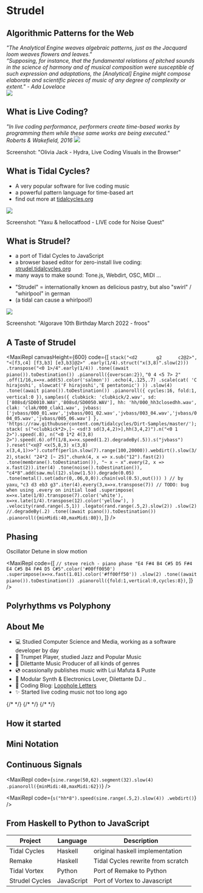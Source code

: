 
<Slides>
<Slide>

<h1 className="mb-0">Strudel</h1>

<h2 className="mt-0">Algorithmic Patterns for the Web</h2>

<div className="flex space-x-2 items-center">
  <em>
    "The Analytical Engine weaves algebraic patterns, just as the Jacquard loom weaves flowers and leaves."
    <br />
    “Supposing, for instance, that the fundamental relations of pitched sounds in the science of harmony and of musical
    composition were susceptible of such expression and adaptations, the [Analytical] Engine might compose elaborate and
    scientific pieces of music of any degree of complexity or extent." - Ada Lovelace
  </em>
</div>
<img src="./ada.jpg" className="h-[400px] rounded-md" />

</Slide><Slide>

## What is Live Coding?

<i className="text-3xl">
  "In live coding performance, performers create time-based works by programming them while these same works are being
  executed." <br />
  Roberts & Wakefield, 2016
</i>
<img src="./hydra-screenshot.png" className="h-[600px] rounded-md" />
<p>Screenshot: "Olivia Jack - Hydra, Live Coding Visuals in the Browser"</p>

</Slide><Slide>

## What is Tidal Cycles?

<div className="text-left">

- A very popular software for live coding music
- a powerful pattern language for time-based art
- find out more at <a href="https://tidalcycles.org" target="_blank" className="text-indigo-400">tidalcycles.org</a>

</div>

<img src="./tidal-screenshot2.png" className="h-[500px] rounded-md" />
<p>Screenshot: "Yaxu & hellocatfood - LIVE code for Noise Quest"</p>

</Slide><Slide>

## What is Strudel?

<div className="text-left">

- a port of Tidal Cycles to JavaScript
- a browser based editor for zero-install live coding: <a href="https://strudel.tidalcycles.org/" target="_blank" className="text-indigo-400">strudel.tidalcycles.org</a>
- many ways to make sound: Tone.js, Webdirt, OSC, MIDI ...

<div className="hidden">

- "Strudel" = internationally known as delicious pastry, but also "swirl" / "whirlpool" in german
- (a tidal can cause a whirlpool!)

</div>

</div>

<img src="./strudel-screenshot.png" className="h-[500px] rounded-md mb-0" />
<p>Screenshot: "Algorave 10th Birthday March 2022 - froos"</p>

</Slide><Slide>

## A Taste of Strudel

<MaxiRepl
  canvasHeight={600}
  code={[
    `stack("<d2       g2      c2@2>",
      "<[f3,c4] [f3,b3] [e3,b3]@2>"
      .early(1/4).struct("x(3,8)".slow(2)))
  .transpose("<0 1>/4".early(1/4))
  .tone((await piano()).toDestination())
  .pianoroll({overscan:2})`,
    `"0 4 <5 7> 2"
  .off(1/16,x=>x.add(5).color('salmon'))
  .echo(4,.125,.7)
  .scale(cat(
    'C hirajoshi',
    slowcat('F hirajoshi','E pentatonic')
    ))
  .slow(4)
  .tone((await piano()).toDestination())
  .pianoroll({ cycles:16, fold:1, vertical:0 })`,
    `samples({
  clubkick: 'clubkick/2.wav',
  sd: ['808sd/SD0010.WAV','808sd/SD0050.WAV'],
  hh: 'hh/000_hh3closedhh.wav',
  clak: 'clak/000_clak1.wav',
  jvbass: ['jvbass/000_01.wav','jvbass/001_02.wav','jvbass/003_04.wav','jvbass/004_05.wav','jvbass/005_06.wav']
}, 'https://raw.githubusercontent.com/tidalcycles/Dirt-Samples/master/');
stack(
  s("<clubkick*2>,[~ <sd!3 sd(3,4,2)>],hh(3,4,2)").n("<0 1 2>").speed(.8),
  n("<0 1*2 4(3,8) 2>").speed(.6).off(1/8,x=>x.speed(1.2).degradeBy(.5)).s("jvbass")
).reset("<x@7 <x(5,8,3) x(3,8) x(3,4,1)>>").cutoff(perlin.slow(7).range(100,20000)).webdirt().slow(3/2)`,
    `stack(
  "24*2 [~ 25]".chunk(4, x => x.sub("12").fast(2))
    .tone(membrane().toDestination()),
  "~ x ~ x".every(2, x => x.fast(2)).iter(4)
    .tone(noise().toDestination()),
  "c4*8".add(saw.mul(12).slow(1.5)).degrade(0.05)
    .tone(metal().set(adsr(0,.06,0,0)).chain(vol(0.5),out()))
)
// by yaxu`,
    `"c3 d3 eb3 g3".iter(4).every(3,x=>x.transpose(7)) // TODO: bug when using .every on initial load
  .superimpose(
    x=>x.late(1/8).transpose(7).color('white'),
    x=>x.late(1/4).transpose(12).color('yellow'),
  )
  .velocity(rand.range(.5,1))
  .legato(rand.range(.5,2).slow(2))
  .slow(2)
  //.degradeBy(.2)
  .tone((await piano()).toDestination())
  .pianoroll({minMidi:40,maxMidi:80})`,
  ]}
/>

</Slide><Slide>

## Phasing

Oscillator Detune in slow motion

<MaxiRepl
  code={[
    `// steve reich - piano phase
"E4 F#4 B4 C#5 D5 F#4 E4 C#5 B4 F#4 D5 C#5".color('#00ff0050')
  .superimpose(x=>x.fast(1.01).color('#ff00ff50'))
  .slow(2)
  .tone((await piano()).toDestination())
  .pianoroll({fold:1,vertical:0,cycles:8})`,
  ]}
/>

</Slide><Slide>

## Polyrhythms vs Polyphony

</Slide><Slide>

## About Me

<div className="text-left">

- 💻 Studied Computer Science and Media, working as a software developer by day
- 🎺 Trumpet Player, studied Jazz and Popular Music
- 🎤 Dilettante Music Producer of all kinds of genres
- 💿 ocassionally publishes music with Lui Mafuta & Puste
- 🔌 Modular Synth & Electronics Lover, Dilettante DJ ..
- 💌 Coding Blog: [Loophole Letters](https://loophole-letters.vercel.app/)
- ✨ Started live coding music not too long ago

<div className="grid grid-cols-5 gap-4 mt-12">
  <ImgTile height={200} src="https://loophole-letters.vercel.app/_next/image?url=%2Fimg%2Flambdoma.png&w=2048&q=75" />
  {/*   <ImgTile
    height={300}
    src="https://loophole-letters.vercel.app/_next/image?url=%2Fimg%2Fharmonic-spiral.png&w=2048&q=75"
  /> */}
  <ImgTile height={200} src="https://loophole-letters.vercel.app/_next/image?url=%2Fimg%2Fpiano-roll.png&w=2048&q=75" />
  <ImgTile height={200} src="https://loophole-letters.vercel.app/_next/image?url=%2Fimg%2Fcof.png&w=2048&q=75" />
  <ImgTile height={200} src="https://loophole-letters.vercel.app/_next/image?url=%2Fimg%2F251graph.png&w=2048&q=75" />
  <ImgTile
    height={200}
    src="https://loophole-letters.vercel.app/_next/image?url=%2Fimg%2Fdiy-modular-synth%2Fmidi2cv-styleshot.png&w=2048&q=75"
  />
  {/*   <ImgTile height={200} src="https://loophole-letters.vercel.app/_next/image?url=%2Fimg%2Fcolorpiano.png&w=2048&q=75" /> */}
  {/* 
  <ImgTile
    height={300}
    src="https://loophole-letters.vercel.app/_next/image?url=%2Fimg%2Fvoicing-permutation.png&w=2048&q=75"
  /> */}
</div>

</div>

</Slide>
<Slide>

## How it started

</Slide>
<Slide>

## Mini Notation

</Slide>
<Slide>

## Continuous Signals

<MaxiRepl
  code={`sine.range(50,62).segment(32).slow(4)
  .pianoroll({minMidi:48,maxMidi:62})`}
/>

<MaxiRepl
  code={`s("hh*8").speed(sine.range(.5,2).slow(4))
  .webdirt()`}
/>

</Slide>
<Slide>

## From Haskell to Python to JavaScript

<div className="text-left">

| Project        | Language   | Description                       |
| -------------- | ---------- | --------------------------------- |
| Tidal Cycles   | Haskell    | original haskell implementation   |
| Remake         | Haskell    | Tidal Cycles rewrite from scratch |
| Tidal Vortex   | Python     | Port of Remake to Python          |
| Strudel Cycles | JavaScript | Port of Vortex to Javascript      |

</div>

</Slide>
</Slides>
